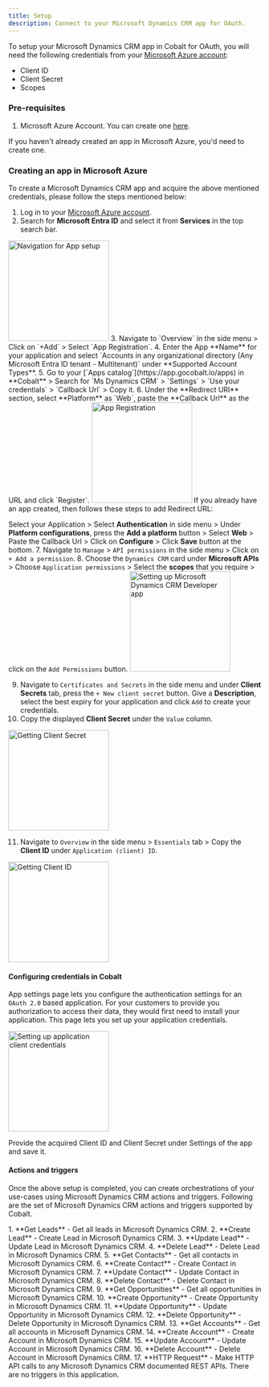```yaml
---
title: Setup
description: Connect to your Microsoft Dynamics CRM app for OAuth.
---
```

To setup your Microsoft Dynamics CRM app in Cobalt for OAuth, you will need the following credentials from your [Microsoft Azure account](https://azure.microsoft.com/en-gb/):
- Client ID
- Client Secret
- Scopes

### Pre-requisites

1. Microsoft Azure Account. You can create one [here](https://azure.microsoft.com/en-gb/).

<Info>If you haven't already created an app in Microsoft Azure, you'd need to create one.</Info>

### Creating an app in Microsoft Azure

To create a Microsoft Dynamics CRM app and acquire the above mentioned credentials, please follow the steps mentioned below:

1. Log in to your [Microsoft Azure account](https://azure.microsoft.com/en-gb/).
2. Search for **Microsoft Entra ID** and select it from **Services** in the top search bar.
<img height="200" src="/images/Ms365/ms365_navigation.png" alt="Navigation for App setup"/>
3. Navigate to `Overview` in the side menu > Click on `+Add` > Select `App Registration`.
4. Enter the App **Name** for your application and select `Accounts in any organizational directory (Any Microsoft Entra ID tenant - Multitenant)` under **Supported Account Types**.
5. Go to your [`Apps catalog`](https://app.gocobalt.io/apps) in **Cobalt** > Search for `Ms Dynamics CRM` > `Settings` > `Use your credentials` > `Callback Url` > Copy it.
6. Under the **Redirect URI** section, select **Platform** as `Web`, paste the **Callback Url** as the URL and click `Register`. 
<img height="200" src="/images/Msdynamicscrm/msdynamics_register.png" alt="App Registration"/>
<Info>
If you already have an app created, then follows these steps to add Redirect URL: 

Select your Application > Select **Authentication** in side menu > Under **Platform configurations**, press the  **Add a platform** button > Select **Web** > Paste the Callback Url > Click on **Configure** > Click **Save** button at the bottom.
</Info>
7. Navigate to `Manage` > `API permissions` in the side menu > Click on `+ Add a permission`.
8. Choose the `Dynamics CRM` card under **Microsoft APIs** > Choose `Application permissions` > Select the **scopes** that you require > click on the `Add Permissions` button.
<img height="200" src="/images/Msdynamicscrm/msdynamics_config.png" alt="Setting up Microsoft Dynamics CRM Developer app"/>

9. Navigate to `Certificates and Secrets` in the side menu and under **Client Secrets** tab, press the `+ New client secret` button. Give a **Description**, select the best expiry for your application and click `Add` to create your credentials.
10.  Copy the displayed **Client Secret** under the `Value` column.
<img height="200" src="/images/Msdynamicscrm/msdynamics_credentials.png" alt="Getting Client Secret"/>

11. Navigate to `Overview` in the side menu > `Essentials` tab > Copy the **Client ID** under `Application (client) ID`.
<img height="200" src="/images/Msdynamicscrm/msdynamics_id.png" alt="Getting Client ID"/>

#### Configuring credentials in Cobalt
App settings page lets you configure the authentication settings for an `OAuth 2.0` based application. For your customers to provide you authorization to access their data,
they would first need to install your application. This page lets you set up your application credentials.

<img height="200" src="/images/Msdynamicscrm/msdynamics_cobalt.png" alt="Setting up application client credentials"/>

Provide the acquired Client ID and Client Secret under Settings of the app and save it.

#### Actions and triggers
Once the above setup is completed, you can create orchestrations of your use-cases using Microsoft Dynamics CRM actions and triggers. Following are the set of Microsoft Dynamics CRM actions and triggers
supported by Cobalt.

<Tabs>
  <Tab title="Actions">
  <AccordionGroup>
  <Accordion title="Lead">
     1. **Get Leads** - Get all leads in Microsoft Dynamics CRM.
     2. **Create Lead** - Create Lead in Microsoft Dynamics CRM.
     3. **Update Lead** - Update Lead in Microsoft Dynamics CRM.
     4. **Delete Lead** - Delete Lead in Microsoft Dynamics CRM.
     </Accordion>
     <Accordion title="Contact">
     5. **Get Contacts** - Get all contacts in Microsoft Dynamics CRM.
     6. **Create Contact** - Create Contact in Microsoft Dynamics CRM.
     7. **Update Contact** - Update Contact in Microsoft Dynamics CRM.
     8. **Delete Contact** - Delete Contact in Microsoft Dynamics CRM.
    </Accordion>
    <Accordion title="Opportunity">
     9. **Get Opportunities** - Get all opportunities in Microsoft Dynamics CRM.
     10. **Create Opportunity** - Create Opportunity in Microsoft Dynamics CRM.
     11. **Update Opportunity** - Update Opportunity in Microsoft Dynamics CRM.
     12. **Delete Opportunity** - Delete Opportunity in Microsoft Dynamics CRM.
     </Accordion>
     <Accordion title="Account">
     13. **Get Accounts** - Get all accounts in Microsoft Dynamics CRM.
     14. **Create Account** - Create Account in Microsoft Dynamics CRM.
     15. **Update Account** - Update Account in Microsoft Dynamics CRM.
     16. **Delete Account** - Delete Account in Microsoft Dynamics CRM.
    </Accordion>
     <Accordion title="Others">
    17. **HTTP Request** - Make HTTP API calls to any Microsoft Dynamics CRM documented REST APIs.
</Accordion>
</AccordionGroup>
  </Tab>

  <Tab title="Triggers">
         There are no triggers in this application.
  </Tab>
</Tabs>